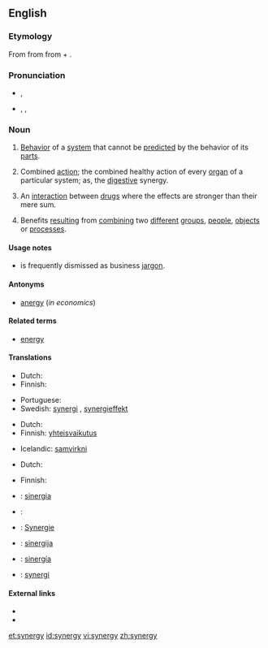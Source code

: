 {{wikipedia}}
==English==

===Etymology===
From {{etyl|grc|en}} {{term|συνεργία||joint work, assistance, help|tr=sunergia|lang=grc|sc=polytonic}} from {{term|συνεργός||working together|tr=sunergos|lang=grc|sc=polytonic}} from {{term|σύν||together|tr=sun|lang=grc|sc=polytonic}} + {{term|ἔργον||work|tr=ergon|lang=grc|sc=polytonic}}.

===Pronunciation===
* {{a|UK}} {{IPA|/ˈsɪnədʒi/}}, {{SAMPA|/"sIn@dZi/}}
* {{a|US}} {{enPR|sĭnʹər-jē}}, {{IPA|/ˈsɪnɚdʒi/}}, {{SAMPA|/"sIn@`dZi/}}

===Noun===
{{en-noun|synergies}}

# [[behavior|Behavior]] of a [[system]] that cannot be [[predict]]ed by the behavior of its [[part]]s.
# {{medicine}} Combined [[action]]; the combined healthy action of every [[organ]] of a particular system; as, the [[digestive]] synergy.
# {{pharmacology}} An [[interaction]] between [[drug]]s where the effects are stronger than their mere sum.
# Benefits [[result]]ing from [[combine|combining]] two [[different]] [[group]]s, [[people]], [[object]]s or [[process]]es.

====Usage notes====
* {{term||Synergy}} is frequently dismissed as business [[jargon]].

====Antonyms====
* [[anergy]] (''in economics'')

====Related terms====
* [[energy]]

====Translations====
{{trans-top|behavior of a system that cannot be predicted by the behavior of its parts}}
* Dutch: {{t|nl|synergie|f}}
* Finnish: {{t-|fi|synergia}}
{{trans-mid}}
* Portuguese: {{t+|pt|sinergia|f}}
* Swedish: [[synergi]] {{c}}, [[synergieffekt]] {{c}}
{{trans-bottom}}

{{trans-top|medicine: combined action}}
* Dutch: {{t|nl|synergie|f}}
* Finnish: [[yhteisvaikutus]]
{{trans-mid}}
* Icelandic: [[samvirkni]] {{f}}
{{trans-bottom}}

{{trans-top|result of combining two different groups, people, objects or processes}}
* Dutch: {{t|nl|synergie|f}}
{{trans-mid}}
* Finnish: {{t-|fi|synergia}}
{{trans-bottom}}

{{checktrans-top}}
* {{ttbc|Catalan}}: [[sinergia]] {{f}}
* {{ttbc|French}}: {{t|fr|synergie|f}}
* {{ttbc|German}}: [[Synergie]] {{f}}
{{trans-mid}}
* {{ttbc|Lithuanian}}: [[sinergija]] {{f}}
* {{ttbc|Spanish}}: [[sinergía]] {{f}}
* {{ttbc|Swedish}}: [[synergi]] {{c}}
{{trans-bottom}}

====External links====
* {{R:Webster 1913}}
* {{R:Century 1911}}

[[et:synergy]]
[[id:synergy]]
[[vi:synergy]]
[[zh:synergy]]
